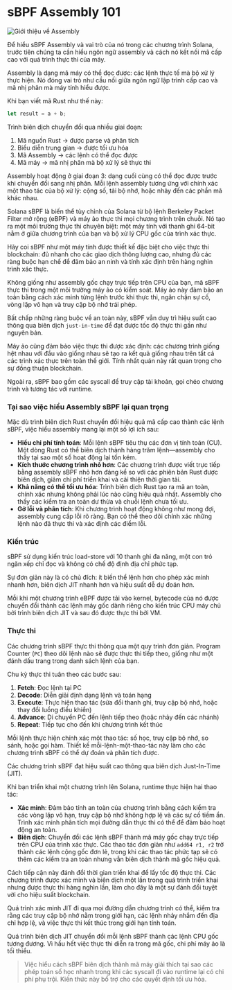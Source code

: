 
# sBPF Assembly 101

![Giới thiệu về Assembly](/graphics/course-banners/introduction-to-assembly.png)

Để hiểu sBPF Assembly và vai trò của nó trong các chương trình Solana, trước tiên chúng ta cần hiểu ngôn ngữ assembly và cách nó kết nối mã cấp cao với quá trình thực thi của máy.

<ArticleSection name="Ngôn ngữ Assembly" id="the-assembly-language" level="h2" />

Assembly là dạng mã máy có thể đọc được: các lệnh thực tế mà bộ xử lý thực hiện. Nó đóng vai trò như cầu nối giữa ngôn ngữ lập trình cấp cao và mã nhị phân mà máy tính hiểu được.

Khi bạn viết mã Rust như thế này:

```rust
let result = a + b;
```

Trình biên dịch chuyển đổi qua nhiều giai đoạn:
1. Mã nguồn Rust → được parse và phân tích
2. Biểu diễn trung gian → được tối ưu hóa
3. Mã Assembly → các lệnh có thể đọc được
4. Mã máy → mã nhị phân mà bộ xử lý sẽ thực thi

Assembly hoạt động ở giai đoạn 3: dạng cuối cùng có thể đọc được trước khi chuyển đổi sang nhị phân. Mỗi lệnh assembly tương ứng với chính xác một thao tác của bộ xử lý: cộng số, tải bộ nhớ, hoặc nhảy đến các phần mã khác nhau.

<ArticleSection name="Máy ảo sBPF" id="the-sbpf-virtual-machine" level="h2" />

Solana sBPF là biến thể tùy chỉnh của Solana từ bộ lệnh Berkeley Packet Filter mở rộng (eBPF) và máy ảo thực thi mọi chương trình trên chuỗi. Nó tạo ra một môi trường thực thi chuyên biệt: một máy tính với thanh ghi 64-bit nằm ở giữa chương trình của bạn và bộ xử lý CPU gốc của trình xác thực.

Hãy coi sBPF như một máy tính được thiết kế đặc biệt cho việc thực thi blockchain: đủ nhanh cho các giao dịch thông lượng cao, nhưng đủ các ràng buộc hạn chế để đảm bảo an ninh và tính xác định trên hàng nghìn trình xác thực.

Không giống như assembly gốc chạy trực tiếp trên CPU của bạn, mã sBPF thực thi trong một môi trường máy ảo có kiểm soát. Máy ảo này đảm bảo an toàn bằng cách xác minh từng lệnh trước khi thực thi, ngăn chặn sự cố, vòng lặp vô hạn và truy cập bộ nhớ trái phép.

Bất chấp những ràng buộc về an toàn này, sBPF vẫn duy trì hiệu suất cao thông qua biên dịch `just-in-time` để đạt được tốc độ thực thi gần như nguyên bản.

Máy ảo cũng đảm bảo việc thực thi được xác định: các chương trình giống hệt nhau với đầu vào giống nhau sẽ tạo ra kết quả giống nhau trên tất cả các trình xác thực trên toàn thế giới. Tính nhất quán này rất quan trọng cho sự đồng thuận blockchain.

Ngoài ra, sBPF bao gồm các syscall để truy cập tài khoản, gọi chéo chương trình và tương tác với runtime.

### Tại sao việc hiểu Assembly sBPF lại quan trọng

Mặc dù trình biên dịch Rust chuyển đổi hiệu quả mã cấp cao thành các lệnh sBPF, việc hiểu assembly mang lại một số lợi ích sau:
- **Hiểu chi phí tính toán**: Mỗi lệnh sBPF tiêu thụ các đơn vị tính toán (CU). Một dòng Rust có thể biên dịch thành hàng trăm lệnh—assembly cho thấy tại sao một số hoạt động lại tốn kém.
- **Kích thước chương trình nhỏ hơn**: Các chương trình được viết trực tiếp bằng assembly sBPF nhỏ hơn đáng kể so với các phiên bản Rust được biên dịch, giảm chi phí triển khai và cải thiện thời gian tải.
- **Khả năng có thể tối ưu hóa**: Trình biên dịch Rust tạo ra mã an toàn, chính xác nhưng không phải lúc nào cũng hiệu quả nhất. Assembly cho thấy các kiểm tra an toàn dư thừa và chuỗi lệnh chưa tối ưu.
- **Gỡ lỗi và phân tích**: Khi chương trình hoạt động không như mong đợi, assembly cung cấp lỗi rõ ràng. Bạn có thể theo dõi chính xác những lệnh nào đã thực thi và xác định các điểm lỗi.

### Kiến trúc

sBPF sử dụng kiến trúc load-store với 10 thanh ghi đa năng, một con trỏ ngăn xếp chỉ đọc và không có chế độ định địa chỉ phức tạp.

Sự đơn giản này là có chủ đích: ít biến thể lệnh hơn cho phép xác minh nhanh hơn, biên dịch JIT nhanh hơn và hiệu suất dễ dự đoán hơn.

Mỗi khi một chương trình eBPF được tải vào kernel, bytecode của nó được chuyển đổi thành các lệnh máy gốc dành riêng cho kiến trúc CPU máy chủ bởi trình biên dịch JIT và sau đó được thực thi bởi VM.

### Thực thi

Các chương trình sBPF thực thi thông qua một quy trình đơn giản. Program Counter (`PC`) theo dõi lệnh nào sẽ được thực thi tiếp theo, giống như một đánh dấu trang trong danh sách lệnh của bạn.

Chu kỳ thực thi tuân theo các bước sau:
1. **Fetch**: Đọc lệnh tại PC
2. **Decode**: Diễn giải định dạng lệnh và toán hạng
3. **Execute**: Thực hiện thao tác (sửa đổi thanh ghi, truy cập bộ nhớ, hoặc thay đổi luồng điều khiển)
4. **Advance**: Di chuyển PC đến lệnh tiếp theo (hoặc nhảy đến các nhánh)
5. **Repeat**: Tiếp tục cho đến khi chương trình kết thúc

Mỗi lệnh thực hiện chính xác một thao tác: số học, truy cập bộ nhớ, so sánh, hoặc gọi hàm. Thiết kế mỗi-lệnh-một-thao-tác này làm cho các chương trình sBPF có thể dự đoán và phân tích được.

<ArticleSection name="Quy trình biên dịch JIT" id="the-jit-compiler-pipeline" level="h2" />

Các chương trình sBPF đạt hiệu suất cao thông qua biên dịch Just-In-Time (JIT).

Khi bạn triển khai một chương trình lên Solana, runtime thực hiện hai thao tác:
- **Xác minh**: Đảm bảo tính an toàn của chương trình bằng cách kiểm tra các vòng lặp vô hạn, truy cập bộ nhớ không hợp lệ và các sự cố tiềm ẩn. Trình xác minh phân tích mọi đường dẫn thực thi có thể để đảm bảo hoạt động an toàn.
- **Biên dịch**: Chuyển đổi các lệnh sBPF thành mã máy gốc chạy trực tiếp trên CPU của trình xác thực. Các thao tác đơn giản như `add64 r1, r2` trở thành các lệnh cộng gốc đơn lẻ, trong khi các thao tác phức tạp sẽ có thêm các kiểm tra an toàn nhưng vẫn biên dịch thành mã gốc hiệu quả.

Cách tiếp cận này đánh đổi thời gian triển khai để lấy tốc độ thực thi. Các chương trình được xác minh và biên dịch một lần trong quá trình triển khai nhưng được thực thi hàng nghìn lần, làm cho đây là một sự đánh đổi tuyệt vời cho hiệu suất blockchain.

Quá trình xác minh JIT đi qua mọi đường dẫn chương trình có thể, kiểm tra rằng các truy cập bộ nhớ nằm trong giới hạn, các lệnh nhảy nhắm đến địa chỉ hợp lệ, và việc thực thi kết thúc trong giới hạn tính toán.

Quá trình biên dịch JIT chuyển đổi mỗi lệnh sBPF thành các lệnh CPU gốc tương đương. Vì hầu hết việc thực thi diễn ra trong mã gốc, chi phí máy ảo là tối thiểu.

> Việc hiểu cách sBPF biên dịch thành mã máy giải thích tại sao các phép toán số học nhanh trong khi các syscall đi vào runtime lại có chi phí phụ trội. Kiến thức này bổ trợ cho các quyết định tối ưu hóa.